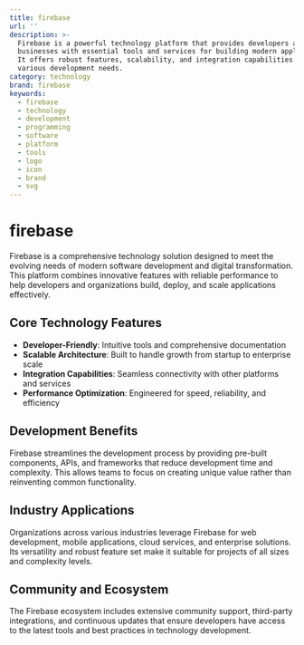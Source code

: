 ```yaml
---
title: firebase
url: ''
description: >-
  Firebase is a powerful technology platform that provides developers and
  businesses with essential tools and services for building modern applications.
  It offers robust features, scalability, and integration capabilities for
  various development needs.
category: technology
brand: firebase
keywords:
  - firebase
  - technology
  - development
  - programming
  - software
  - platform
  - tools
  - logo
  - icon
  - brand
  - svg
---
```


# firebase

Firebase is a comprehensive technology solution designed to meet the evolving needs of modern software development and digital transformation. This platform combines innovative features with reliable performance to help developers and organizations build, deploy, and scale applications effectively.

## Core Technology Features

- **Developer-Friendly**: Intuitive tools and comprehensive documentation
- **Scalable Architecture**: Built to handle growth from startup to enterprise scale
- **Integration Capabilities**: Seamless connectivity with other platforms and services
- **Performance Optimization**: Engineered for speed, reliability, and efficiency

## Development Benefits

Firebase streamlines the development process by providing pre-built components, APIs, and frameworks that reduce development time and complexity. This allows teams to focus on creating unique value rather than reinventing common functionality.

## Industry Applications

Organizations across various industries leverage Firebase for web development, mobile applications, cloud services, and enterprise solutions. Its versatility and robust feature set make it suitable for projects of all sizes and complexity levels.

## Community and Ecosystem

The Firebase ecosystem includes extensive community support, third-party integrations, and continuous updates that ensure developers have access to the latest tools and best practices in technology development.
